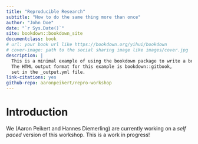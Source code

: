 ```yaml
--- 
title: "Reproducible Research"
subtitle: "How to do the same thing more than once"
author: "John Doe"
date: "`r Sys.Date()`"
site: bookdown::bookdown_site
documentclass: book
# url: your book url like https://bookdown.org/yihui/bookdown
# cover-image: path to the social sharing image like images/cover.jpg
description: |
  This is a minimal example of using the bookdown package to write a book.
  The HTML output format for this example is bookdown::gitbook,
  set in the _output.yml file.
link-citations: yes
github-repo: aaronpeikert/repro-workshop
---
```


# Introduction

We (Aaron Peikert and Hannes Diemerling) are currently working on a *self paced* version of this workshop.
This is a work in progress!

